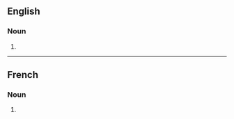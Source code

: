 ==English==

===Noun===
{{head|en|noun form}}

# {{plural of|premium|lang=en}}

----

==French==

===Noun===
{{head|fr|noun plural form|g=m}}

# {{plural of|premium|lang=fr}}